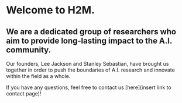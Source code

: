 # Welcome to H2M.

## We are a dedicated group of researchers who aim to provide long-lasting impact to the A.I. community.

Our founders, Lee Jackson and Stanley Sebastian, have brought us together in order to push the boundaries of A.I. research and innovate within the field as a whole.

If you have any questions, feel free to contact us [here](insert link to contact page)!